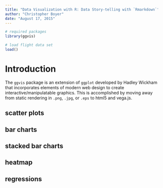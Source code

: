 ```yaml
---
title: "Data Visualization with R: Data Story-telling with `Rmarkdown`"
author: "Christopher Boyer"
date: "August 17, 2015"
---
```


```r
# required packages
library(ggvis)

# load flight data set
load()
```
# Introduction
The `ggvis` package is an extension of `ggplot` developed by Hadley Wickham
that incorporates elements of modern web design to create interactive/manipulatable
graphics. This is accomplished by moving away from static rendering in `.png`, `.jpg`,
or `.eps` to html5 and vega.js.

## scatter plots

## bar charts

## stacked bar charts

## heatmap

## regressions

##
